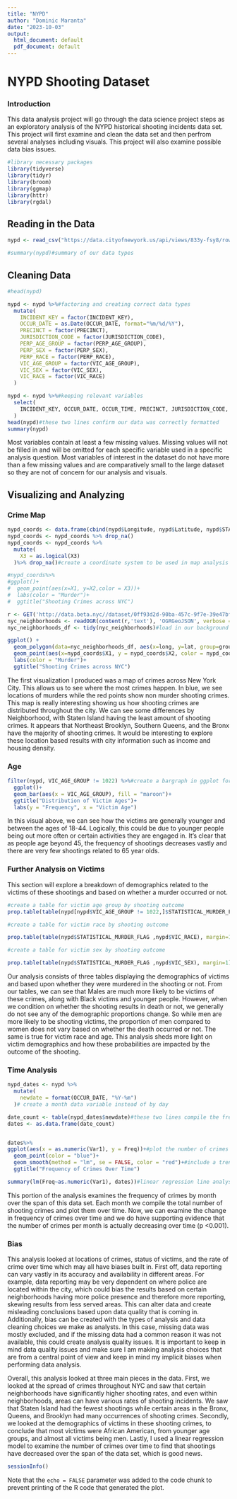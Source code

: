---
title: "NYPD"
author: "Dominic Maranta"
date: "2023-10-03"
output:
  html_document: default
  pdf_document: default
---



# NYPD Shooting Dataset

### Introduction

This data analysis project will go through the data science project steps as an exploratory analysis of the NYPD historical shooting incidents data set. This project will first examine and clean the data set and then perfrom several analyses including visuals. This project will also examine possible data bias issues. 

```{r}
#library necessary packages
library(tidyverse)
library(tidyr)
library(broom)
library(ggmap)
library(httr)
library(rgdal)
```
## Reading in the Data

```{r}
nypd <- read_csv("https://data.cityofnewyork.us/api/views/833y-fsy8/rows.csv?accessType=DOWNLOAD")#read in the data

#summary(nypd)#summary of our data types
```

## Cleaning Data

```{r}
#head(nypd)

nypd <- nypd %>%#factoring and creating correct data types
  mutate(
    INCIDENT_KEY = factor(INCIDENT_KEY),
    OCCUR_DATE = as.Date(OCCUR_DATE, format="%m/%d/%Y"),
    PRECINCT = factor(PRECINCT),
    JURISDICTION_CODE = factor(JURISDICTION_CODE),
    PERP_AGE_GROUP = factor(PERP_AGE_GROUP),
    PERP_SEX = factor(PERP_SEX),
    PERP_RACE = factor(PERP_RACE),
    VIC_AGE_GROUP = factor(VIC_AGE_GROUP),
    VIC_SEX = factor(VIC_SEX),
    VIC_RACE = factor(VIC_RACE)
  )

nypd <- nypd %>%#keeping relevant variables
  select(
    INCIDENT_KEY, OCCUR_DATE, OCCUR_TIME, PRECINCT, JURISDICTION_CODE, STATISTICAL_MURDER_FLAG, PERP_AGE_GROUP, PERP_SEX, PERP_RACE, VIC_AGE_GROUP, VIC_SEX, VIC_RACE, Latitude, Longitude
  )
head(nypd)#these two lines confirm our data was correctly formatted
summary(nypd)

```
Most variables contain at least a few missing values. Missing values will not be filled in and will be omitted for each specific variable used in a specific analysis question. Most variables of interest in the dataset do not have more than a few missing values and are comparatively small to the large dataset so they are not of concern for our analysis and visuals. 


## Visualizing and Analyzing

### Crime Map

```{r}
nypd_coords <- data.frame(cbind(nypd$Longitude, nypd$Latitude, nypd$STATISTICAL_MURDER_FLAG))
nypd_coords <- nypd_coords %>% drop_na()
nypd_coords <- nypd_coords %>%
  mutate(
    X3 = as.logical(X3)
  )%>% drop_na()#create a coordinate system to be used in map analysis and visuals, also excluding the missing values

#nypd_coords%>%
#ggplot()+
#  geom_point(aes(x=X1, y=X2,color = X3))+
#  labs(color = "Murder")+
#  ggtitle("Shooting Crimes across NYC")

r <- GET('http://data.beta.nyc//dataset/0ff93d2d-90ba-457c-9f7e-39e47bf2ac5f/resource/35dd04fb-81b3-479b-a074-a27a37888ce7/download/d085e2f8d0b54d4590b1e7d1f35594c1pediacitiesnycneighborhoods.geojson')
nyc_neighborhoods <- readOGR(content(r,'text'), 'OGRGeoJSON', verbose = F)
nyc_neighborhoods_df <- tidy(nyc_neighborhoods)#load in our background map data and prepare it for ggplots

ggplot() + 
  geom_polygon(data=nyc_neighborhoods_df, aes(x=long, y=lat, group=group))+#create ggplot background map layer of NYC
  geom_point(aes(x=nypd_coords$X1, y = nypd_coords$X2, color = nypd_coords$X3))+#plot our shooting incident points on the graph
  labs(color = "Murder")+
  ggtitle("Shooting Crimes across NYC")


```

The first visualization I produced was a map of crimes across New York City. This allows us to see where the most crimes happen. In blue, we see locations of murders while the red points show non murder shooting crimes. This map is really interesting showing us how shooting crimes are distributed throughout the city. We can see some differences by Neighborhood, with Staten Island having the least amount of shooting crimes. It appears that Northeast Brooklyn, Southern Queens, and the Bronx have the majority of shooting crimes. It would be interesting to explore these location based results with city information such as income and housing density. 


### Age

```{r}
filter(nypd, VIC_AGE_GROUP != 1022) %>%#create a bargraph in ggplot for the number of victims in shootings by race group
  ggplot()+
  geom_bar(aes(x = VIC_AGE_GROUP), fill = "maroon")+
  ggtitle("Distribution of Victim Ages")+
  labs(y = "Frequency", x = "Victim Age")
```
In this visual above, we can see how the victims are generally younger and between the ages of 18-44. Logically, this could be due to younger people being out more often or certain activities they are engaged in. It's clear that as people age beyond 45, the frequency of shootings decreases vastly and there are very few shootings related to 65 year olds. 

### Further Analysis on Victims

This section will explore a breakdown of demographics related to the victims of these shootings and based on whether a murder occurred or not.
```{r}
#create a table for victim age group by shooting outcome
prop.table(table(nypd[nypd$VIC_AGE_GROUP != 1022,]$STATISTICAL_MURDER_FLAG ,nypd[nypd$VIC_AGE_GROUP != 1022,]$VIC_AGE_GROUP), margin=1)

```

```{r}
#create a table for victim race by shooting outcome

prop.table(table(nypd$STATISTICAL_MURDER_FLAG ,nypd$VIC_RACE), margin=1)

```
```{r}
#create a table for victim sex by shooting outcome

prop.table(table(nypd$STATISTICAL_MURDER_FLAG ,nypd$VIC_SEX), margin=1)

```
Our analysis consists of three tables displaying the demographics of victims and based upon whether they were murdered in the shooting or not. From our tables, we can see that Males are much more likely to be victims of these crimes, along with Black victims and younger people. However, when we condition on whether the shooting results in death or not, we generally do not see any of the demographic proportions change. So while men are more likely to be shooting victims, the proportion of men compared to women does not vary based on whether the death occurred or not. The same is true for victim race and age. This analysis sheds more light on victim demographics and how these probabilities are impacted by the outcome of the shooting.

### Time Analysis

```{r}
nypd_dates <- nypd %>% 
  mutate(
    newdate = format(OCCUR_DATE, "%Y-%m")
  )# create a month data variable instead of by day

date_count <- table(nypd_dates$newdate)#these two lines compile the frequency of crimes by month
dates <- as.data.frame(date_count)


dates%>%
ggplot(aes(x = as.numeric(Var1), y = Freq))+#plot the number of crimes per month by time
  geom_point(color = "blue")+
  geom_smooth(method = "lm", se = FALSE, color = "red")+#include a trend line
  ggtitle("Frequency of Crimes Over Time")
```

```{r}
summary(lm(Freq~as.numeric(Var1), dates))#linear regression line analysis for results
```

This portion of the analysis examines the frequency of crimes by month over the span of this data set. Each month we compile the total number of shooting crimes and plot them over time. Now, we can examine the change in frequency of crimes over time and we do have supporting evidence that the number of crimes per month is actually decreasing over time (p <0.001). 

### Bias

This analysis looked at locations of crimes, status of victims, and the rate of crime over time which may all have biases built in. First off, data reporting can vary vastly in its accuracy and availability in different areas. For example, data reporting may be very dependent on where police are located within the city, which could bias the results based on certain neighborhoods having more police presence and therefore more reporting, skewing results from less served areas. This can alter data and create misleading conclusions based upon data quality that is coming in. Additionally, bias can be created with the types of analysis and data cleaning choices we make as analysts. In this case, missing data was mostly excluded, and if the missing data had a common reason it was not available, this could create analysis quality issues. It is important to keep in mind data quality issues and make sure I am making analysis choices that are from a central point of view and keep in mind my implicit biases when performing data analysis.

Overall, this analysis looked at three main pieces in the data. First, we looked at the spread of crimes throughout NYC and saw that certain neighborhoods have significantly higher shooting rates, and even within neighborhoods, areas can have various rates of shooting incidents. We saw that Staten Island had the fewest shootings while certain areas in the Bronx, Queens, and Brooklyn had many occurrences of shooting crimes. Secondly, we looked at the demographics of victims in these shooting crimes, to conclude that most victims were African American, from younger age groups, and almost all victims being men. Lastly, I used a linear regression model to examine the number of crimes over time to find that shootings have decreased over the span of the data set, which is good news. 



```{r}
sessionInfo()
```


Note that the `echo = FALSE` parameter was added to the code chunk to prevent printing of the R code that generated the plot.
